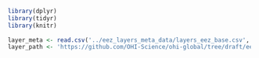 
```r
 library(dplyr) 
 library(tidyr) 
 library(knitr) 
 
 layer_meta <- read.csv('../eez_layers_meta_data/layers_eez_base.csv', stringsAsFactors = FALSE) 
 layer_path <- 'https://github.com/OHI-Science/ohi-global/tree/draft/eez/layers' 
 
 
```
